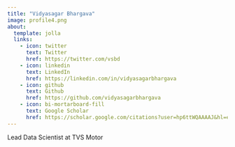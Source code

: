 ```yaml
---
title: "Vidyasagar Bhargava"
image: profile4.png
about:
  template: jolla
  links:
    - icon: twitter
      text: Twitter
      href: https://twitter.com/vsbd
    - icon: linkedin
      text: LinkedIn
      href: https://linkedin.com/in/vidyasagarbhargava
    - icon: github
      text: Github
      href: https://github.com/vidyasagarbhargava
    - icon: bi-mortarboard-fill
      text: Google Scholar
      href: https://scholar.google.com/citations?user=hp6ttWQAAAAJ&hl=en
---
```

Lead Data Scientist at TVS Motor
